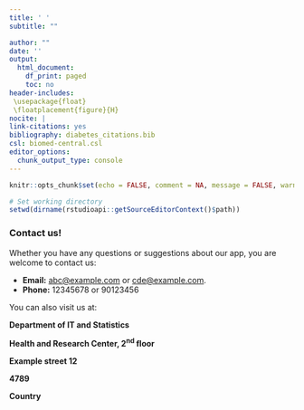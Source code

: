 ```yaml
---
title: ' '
subtitle: ""

author: ""
date: ''
output:
  html_document:
    df_print: paged
    toc: no
header-includes:
 \usepackage{float}
 \floatplacement{figure}{H}
nocite: |
link-citations: yes
bibliography: diabetes_citations.bib
csl: biomed-central.csl
editor_options: 
  chunk_output_type: console
---
```

<style>
body {
    position: absolute;
    left: 0px;}
</style>

```r
knitr::opts_chunk$set(echo = FALSE, comment = NA, message = FALSE, warning = FALSE)
```



```r
# Set working directory
setwd(dirname(rstudioapi::getSourceEditorContext()$path))
```


### **Contact us!**
Whether you have any questions or suggestions about our app, you are welcome to contact us:

- **Email:**  <a href = "mailto: abc@example.com"> abc@example.com</a> or <a href = "mailto: abc@example.com"> cde@example.com</a>.
- **Phone:** 12345678 or 90123456

You can also visit us at:

<p style="margin-bottom:0;">**Department of IT and Statistics**</p>
<p style="margin-bottom:0;">**Health and Research Center, 2<sup>nd</sup> floor**</p>
<p style="margin-bottom:0;">**Example street 12**</p>
<p style="margin-bottom:0;">**4789**</p>
<p style="margin-bottom:0;">**Country**</p>








